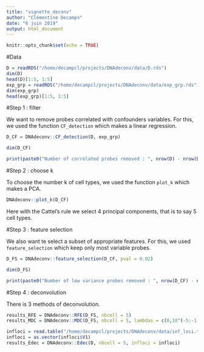 ```yaml
---
title: "vignette_deconv"
author: "Clémentine Decamps"
date: "6 juin 2019"
output: html_document
---
```


```r
knitr::opts_chunk$set(echo = TRUE)
```



#Data


```r
D = readRDS("/home/decampcl/projects/DNAdeconv/data/D.rds")
dim(D)
head(D)[1:5, 1:5]
exp_grp = readRDS("/home/decampcl/projects/DNAdeconv/data/exp_grp.rds")
dim(exp_grp)
head(exp_grp)[1:5, 1:5]
```


#Step 1 : filter 

We want to remove probes correlated with confounders variables. For this, we used the function `CF_detection` which makes a linear regression.

```r
D_CF = DNAdeconv::CF_detection(D, exp_grp)

dim(D_CF)

print(paste0("Number of correlated probes removed : ", nrow(D) - nrow(D_CF)))
```

#Step 2 : choose k 

To choose the number k of cell types, we used the function `plot_k` which makes a PCA.

```r
DNAdeconv::plot_k(D_CF)  
```
Here with the Cattel's rule we select 4 principal components, that is to say 5 cell types.

#Step 3 : feature selection 

We also want te select a subset of appropriate features. For this, we used `feature_selection` which keep only most variable probes.

```r
D_FS = DNAdeconv::feature_selection(D_CF, pval = 0.02)

dim(D_FS)

print(paste0("Number of low variance probes removed : ", nrow(D_CF) - nrow(D_FS)))
```

#Step 4 : deconvolution

There is 3 methods of deconvolution.

```r
results_RFE = DNAdeconv::RFE(D_FS, nbcell = 5)
results_MDC = DNAdeconv::MDC(D_FS, nbcell = 5, lambdas = c(0,10^(-5:-1)))

infloci = read.table("/home/decampcl/projects/DNAdeconv/data/inf_loci.txt", header = FALSE, sep = "\t")
infloci = as.vector(infloci$V1)
results_Edec = DNAdeconv::Edec(D, nbcell = 5, infloci = infloci)
```
